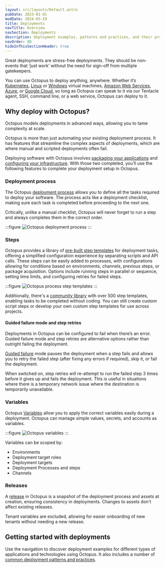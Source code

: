 ```yaml
---
layout: src/layouts/Default.astro
pubDate: 2023-01-01
modDate: 2024-03-19
title: Deployments
navTitle: Overview
navSection: Deployments
description: Deployment examples, patterns and practices, and their practical implementation using Octopus.
navOrder: 80
hideInThisSectionHeader: true
---
```


Great deployments are stress-free deployments. They should be non-events that ‘just work’ without the need for sign-off from multiple gatekeepers.

You can use Octopus to deploy anything, anywhere. Whether it’s [Kubernetes](/docs/deployments/kubernetes), [Linux](/docs/infrastructure/deployment-targets/linux/) or [Windows](/docs/deployments/windows) virtual machines, [Amazon Web Services](/docs/deployments/aws), [Azure](/docs/deployments/azure), or [Google Cloud](/docs/deployments/google-cloud), so long as Octopus can speak to it via our Tentacle agent, SSH, command line, or a web service, Octopus can deploy to it.

## Why deploy with Octopus?

Octopus models deployments in advanced ways, allowing you to tame complexity at scale. 

Octopus is more than just automating your existing deployment process. It has features that streamline the complex aspects of deployments, which are where manual and scripted deployments often fail.

Deploying software with Octopus involves [packaging your applications](/docs/packaging-applications/) and [configuring your infrastructure](/docs/infrastructure/). With those two completed, you’ll use the following features to complete your deployment setup in Octopus.

### Deployment process
The Octopus [deployment process](/docs/projects/deployment-process/) allows you to define all the tasks required to deploy your software. The process acts like a deployment checklist, making sure each task is completed before proceeding to the next one.

Critically, unlike a manual checklist, Octopus will never forget to run a step and always completes them in the correct order.

:::figure
![Octopus deployment process](/docs/deployments/octopus-deployment-process.png)
:::

### Steps
Octopus provides a library of [pre-built step templates](/docs/projects/steps) for deployment tasks, offering a simplified configuration experience by separating scripts and API calls. 
These steps can be easily added to processes, with configurations allowing for conditions based on environments, channels, previous steps, or package acquisition. Options include running steps in parallel or sequence, setting time limits, and configuring retries for failed steps. 

:::figure
![Octopus process step templates](/docs/deployments/octopus-step-templates.png)
:::

Additionally, there's a [community library](https://library.octopus.com/) with over 500 step templates, enabling tasks to be completed without coding. You can still create custom script steps or develop your own custom step templates for use across projects.

#### Guided failure mode and step retries
Deployments in Octopus can be configured to fail when there’s an error. Guided failure mode and step retries are alternative options rather than outright failing the deployment.

[Guided failure](/docs/releases/guided-failures) mode pauses the deployment when a step fails and allows you to retry the failed step (after fixing any errors if required), skip it, or fail the deployment.

When switched on, step retries will re-attempt to run the failed step 3 times before it gives up and fails the deployment. This is useful in situations where there is a temporary network issue where the destination is temporarily unavailable.

### Variables
Octopus [Variables](/docs/projects/variables/) allow you to apply the correct variables easily during a deployment. Octopus can manage simple values, secrets, and accounts as variables.

:::figure
![Octopus variables](/docs/deployments/octopus-variables.png)
:::

Variables can be scoped by:

- Environments
- Deployment target roles
- Deployment targets
- Deployment Processes and steps
- Channels

### Releases
A [release](/docs/releases/) in Octopus is a snapshot of the deployment process and assets at creation, ensuring consistency in deployments. Changes to assets don't affect existing releases. 

Tenant variables are excluded, allowing for easier onboarding of new tenants without needing a new release.

## Getting started with deployments

Use the navigation to discover deployment examples for different types of applications and technologies using Octopus. It also includes a number of [common deployment patterns and practices](/docs/deployments/patterns).